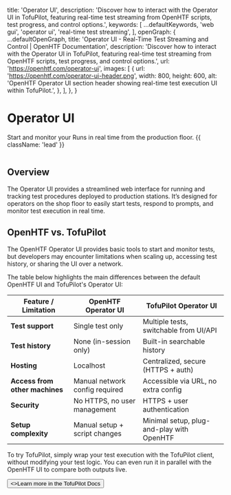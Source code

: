 
  title: 'Operator UI',
  description:
    'Discover how to interact with the Operator UI in TofuPilot, featuring real-time test streaming from OpenHTF scripts, test progress, and control options.',
  keywords: [
    ...defaultKeywords,
    'web gui',
    'operator ui',
    'real-time test streaming',
  ],
  openGraph: {
    ...defaultOpenGraph,
    title:
      'Operator UI - Real-Time Test Streaming and Control | OpenHTF Documentation',
    description:
      'Discover how to interact with the Operator UI in TofuPilot, featuring real-time test streaming from OpenHTF scripts, test progress, and control options.',
    url: 'https://openhtf.com/operator-ui',
    images: [
      {
        url: 'https://openhtf.com/operator-ui-header.png',
        width: 800,
        height: 600,
        alt: 'OpenHTF Operator UI section header showing real-time test execution UI within TofuPilot.',
      },
    ],
  },
}

# Operator UI

Start and monitor your Runs in real time from the production floor. {{ className: 'lead' }}

<Image
  src="/operator-ui-header.png"
  alt=""
/>

## Overview

The Operator UI provides a streamlined web interface for running and tracking test procedures deployed to production stations. It’s designed for operators on the shop floor to easily start tests, respond to prompts, and monitor test execution in real time.

## OpenHTF vs. TofuPilot

The OpenHTF Operator UI provides basic tools to start and monitor tests, but developers may encounter limitations when scaling up, accessing test history, or sharing the UI over a network.

The table below highlights the main differences between the default OpenHTF UI and TofuPilot's Operator UI:

| Feature / Limitation                  | OpenHTF Operator UI                            | TofuPilot Operator UI                        |
|--------------------------------------|------------------------------------------------|----------------------------------------------|
| **Test support**                     | Single test only                               | Multiple tests, switchable from UI/API       |
| **Test history**                     | None (in-session only)                         | Built-in searchable history                  |
| **Hosting**                          | Localhost   | Centralized, secure (HTTPS + auth)           |
| **Access from other machines**       | Manual network config required                 | Accessible via URL, no extra config          |
| **Security**                         | No HTTPS, no user management                   | HTTPS + user authentication                  |
| **Setup complexity**                 | Manual setup + script changes                  | Minimal setup, plug-and-play with OpenHTF    |

To try TofuPilot, simply wrap your test execution with the TofuPilot client, without modifying your test logic. You can even run it in parallel with the OpenHTF UI to compare both outputs live.

<Button href="https://tofupilot.com/docs/operator-ui" variant="text" arrow="right">
  <>Learn more in the TofuPilot Docs</>
</Button>
